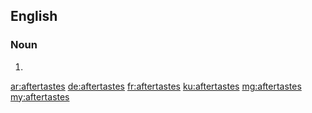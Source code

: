 ==English==

===Noun===
{{head|en}}
# {{plural of|aftertaste}}

[[ar:aftertastes]]
[[de:aftertastes]]
[[fr:aftertastes]]
[[ku:aftertastes]]
[[mg:aftertastes]]
[[my:aftertastes]]